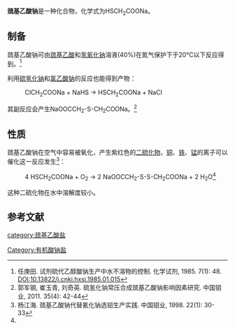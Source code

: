 {{chembox
| Verifiedfields = 
| Watchedfields = 
| verifiedrevid = 
| Name = 巯基乙酸钠
| ImageFile = Sodium thioglycolate.svg
| ImageSize = 
| ImageName = 
| IUPACName = 
| OtherNames = 硫代乙醇酸钠
|Section1={{Chembox Identifiers
| CASNo_Ref = {{cascite|correct|CAS}}
| CASNo = 367-51-1
| UNII_Ref = 
| UNII = 
| EINECS = 
| PubChem =
| InChI = 
| SMILES =SCC(=O)[O-].[Na+]
  }}
|Section3={{Chembox Properties
| Formula = HSCH<sub>2</sub>COONa
| MolarMass = 114.101
| Appearance = 
| Solubility = 可溶
| MeltingPt = 
| MeltingPt_notes = 
  }}
}}

'''巯基乙酸钠'''是一种化合物，化学式为HSCH<sub>2</sub>COONa。
==制备==
巯基乙酸钠可由[[巯基乙酸|巯基乙酸]]和[[氢氧化钠|氢氧化钠]]溶液(40%)在氮气保护下于20℃以下反应得到。<ref name=ren>任庚田. 试剂硫代乙醇酸钠生产中水不溶物的控制. 化学试剂, 1985. 7(1): 48. DOI:10.13822/j.cnki.hxsj.1985.01.015</ref>

利用[[硫氢化钠|硫氢化钠]]和[[氯乙酸钠|氯乙酸钠]]的反应也能得到产物：
: ClCH<sub>2</sub>COONa + NaHS → HSCH<sub>2</sub>COONa + NaCl
其副反应会产生NaOOCCH<sub>2</sub>-S-CH<sub>2</sub>COONa。<ref>郭军钢, 崔玉青, 刘奇英. 硫氢化钠常压合成巯基乙酸钠影响因素研究. 中国钼业, 2011. 35(4): 42-44</ref>

==性质==
巯基乙酸钠在空气中容易被氧化，产生紫红色的[[二硫化物|二硫化物]]，[[铜|铜]]、[[铁|铁]]、[[锰|锰]]的离子可以催化这一反应发生<ref>杨江海. 巯基乙酸钠代替氰化钠选钼生产实践. 中国钼业, 1998. 22(1): 30-33</ref>：
: 4 HSCH<sub>2</sub>COONa + O<sub>2</sub> → 2 NaOOCCH<sub>2</sub>-S-S-CH<sub>2</sub>COONa + 2 H<sub>2</sub>O<ref name=ren />
这种二硫化物在水中溶解度较小。

==参考文献==
{{reflist}}

[[Category:有机酸钠盐|Category:有机酸钠盐]]
[[category:巯基乙酸盐|category:巯基乙酸盐]]